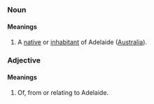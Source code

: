 ===Noun===
====Meanings====
#A [[native]] or [[inhabitant]] of Adelaide ([[Australia]]).

===Adjective===
====Meanings====
#Of, from or relating to Adelaide.